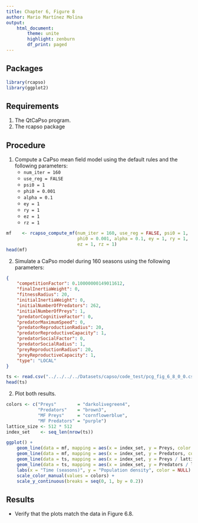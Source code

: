 ```yaml
---
title: Chapter 6, Figure 8
author: Mario Martínez Molina
output:
    html_document:
        theme: unite
        highlight: zenburn
        df_print: paged
---
```


## Packages
```r
library(rcapso)
library(ggplot2)
```

## Requirements
1. The QtCaPso program.
2. The rcapso package

## Procedure
1. Compute a CaPso mean field model using the default rules and the following
   parameters:
    * `num_iter = 160`
    * `use_reg = FALSE`
    * `psi0 = 1`
    * `phi0 = 0.001`
    * `alpha = 0.1`
    * `ey = 1`
    * `ry = 1`
    * `ez = 1`
    * `rz = 1`

```r
mf    <- rcapso_compute_mf(num_iter = 160, use_reg = FALSE, psi0 = 1,
                           phi0 = 0.001, alpha = 0.1, ey = 1, ry = 1,
                           ez = 1, rz = 1)
head(mf)
```

2. Simulate a CaPso model during 160 seasons using the following parameters:
```json
{
    "competitionFactor": 0.10000000149011612,
    "finalInertiaWeight": 0,
    "fitnessRadius": 20,
    "initialInertiaWeight": 0,
    "initialNumberOfPredators": 262,
    "initialNumberOfPreys": 1,
    "predatorCognitiveFactor": 0,
    "predatorMaximumSpeed": 0,
    "predatorReproductionRadius": 20,
    "predatorReproductiveCapacity": 1,
    "predatorSocialFactor": 0,
    "predatorSocialRadius": 1,
    "preyReproductionRadius": 20,
    "preyReproductiveCapacity": 1,
    "type": "LOCAL"
}
```

```r
ts <- read.csv("../../../../Datasets/capso/code_test/pcg_fig_6_8_0_0.csv")
head(ts)
```

2. Plot both results.
```r
colors <- c("Preys"        = "darkolivegreen4",
            "Predators"    = "brown3",
            "MF Preys"     = "cornflowerblue",
            "MF Predators" = "purple")
lattice_size <- 512 * 512
index_set    <- seq_len(nrow(ts))

ggplot() +
    geom_line(data = mf, mapping = aes(x = index_set, y = Preys, color = "MF Preys"), lwd = 1) +
    geom_line(data = mf, mapping = aes(x = index_set, y = Predators, color = "MF Predators"), lwd = 1) +
    geom_line(data = ts, mapping = aes(x = index_set, y = Preys / lattice_size, color = "Preys"), lwd = 1) +
    geom_line(data = ts, mapping = aes(x = index_set, y = Predators / lattice_size, color = "Predators"), lwd = 1) +
    labs(x = "Time (seasons)", y = "Population density", color = NULL) +
    scale_color_manual(values = colors) +
    scale_y_continuous(breaks = seq(0, 1, by = 0.2))
```

## Results
* Verify that the plots match the data in Figure 6.8.
